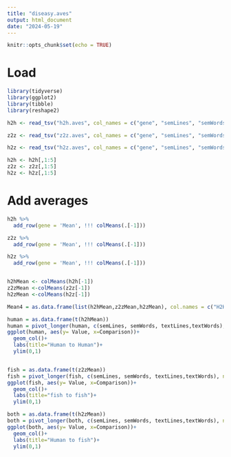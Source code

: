 ```yaml
---
title: "diseasy.aves"
output: html_document
date: "2024-05-19"
---
```


```r
knitr::opts_chunk$set(echo = TRUE)
```

# Load
```r
library(tidyverse)
library(ggplot2)
library(tibble)
library(reshape2)
```


```r
h2h <- read_tsv("h2h.aves", col_names = c("gene", "semLines", "semWords", "textLines", "textWords"))

z2z <- read_tsv("z2z.aves", col_names = c("gene", "semLines", "semWords", "textLines", "textWords"))

h2z <- read_tsv("h2z.aves", col_names = c("gene", "semLines", "semWords", "textLines", "textWords"))

h2h <- h2h[,1:5]
z2z <- z2z[,1:5]
h2z <- h2z[,1:5]
```

# Add averages
```r
h2h %>%
  add_row(gene = 'Mean', !!! colMeans(.[-1]))

z2z %>%
  add_row(gene = 'Mean', !!! colMeans(.[-1]))

h2z %>%
  add_row(gene = 'Mean', !!! colMeans(.[-1]))


h2hMean <- colMeans(h2h[-1])
z2zMean <-colMeans(z2z[-1])
h2zMean <-colMeans(h2z[-1])

Mean4 = as.data.frame(list(h2hMean,z2zMean,h2zMean), col.names = c("H2H","Z2Z","H2Z"))

```



```r
human = as.data.frame(t(h2hMean))
human = pivot_longer(human, c(semLines, semWords, textLines,textWords), names_to = "Comparison", values_to = "Value")
ggplot(human, aes(y= Value, x=Comparison))+
  geom_col()+
  labs(title="Human to Human")+
  ylim(0,1)


fish = as.data.frame(t(z2zMean))
fish = pivot_longer(fish, c(semLines, semWords, textLines,textWords), names_to = "Comparison", values_to = "Value")
ggplot(fish, aes(y= Value, x=Comparison))+
  geom_col()+
  labs(title="fish to fish")+
  ylim(0,1)

both = as.data.frame(t(h2zMean))
both = pivot_longer(both, c(semLines, semWords, textLines,textWords), names_to = "Comparison", values_to = "Value")
ggplot(both, aes(y= Value, x=Comparison))+
  geom_col()+
  labs(title="Human to fish")+
  ylim(0,1)


```




